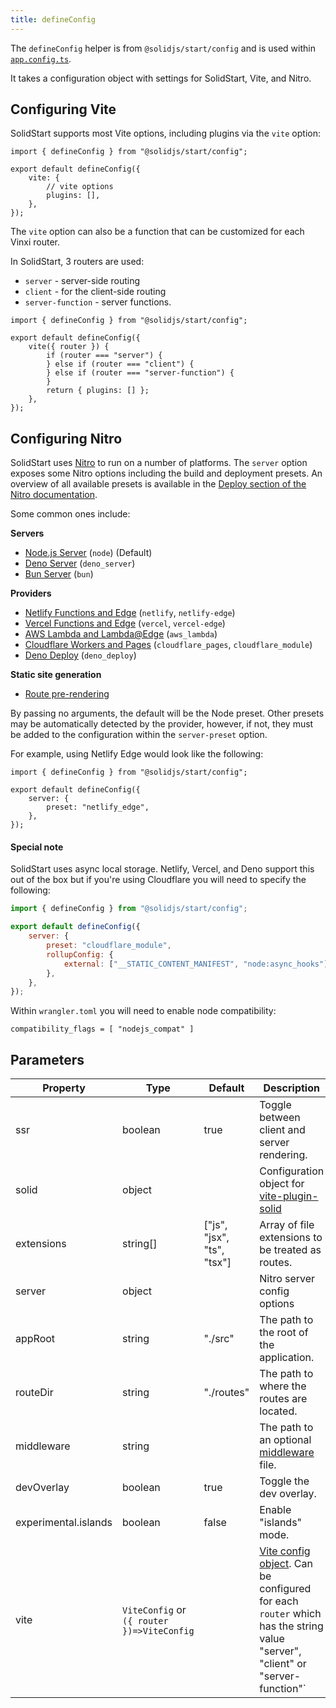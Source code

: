 ```yaml
---
title: defineConfig
---
```


The `defineConfig` helper is from `@solidjs/start/config` and is used within [`app.config.ts`](/solid-start/reference/entrypoints/app-config).

It takes a configuration object with settings for SolidStart, Vite, and Nitro.

## Configuring Vite

SolidStart supports most Vite options, including plugins via the `vite` option:

```tsx
import { defineConfig } from "@solidjs/start/config";

export default defineConfig({
	vite: {
		// vite options
		plugins: [],
	},
});
```

The `vite` option can also be a function that can be customized for each Vinxi router. 

In SolidStart, 3 routers are used:
- `server` - server-side routing
- `client` -  for the client-side routing
- `server-function` - server functions.

```tsx
import { defineConfig } from "@solidjs/start/config";

export default defineConfig({
	vite({ router }) {
		if (router === "server") {
		} else if (router === "client") {
		} else if (router === "server-function") {
		}
		return { plugins: [] };
	},
});
```

## Configuring Nitro

SolidStart uses [Nitro](https://nitro.unjs.io/) to run on a number of platforms. 
The `server` option exposes some Nitro options including the build and deployment presets. 
An overview of all available presets is available in the [Deploy section of the Nitro documentation](https://nitro.unjs.io/deploy).

 Some common ones include:

**Servers**

- [Node.js Server](https://nitro.unjs.io/deploy/runtimes/node#handler-advanced) (`node`) (Default)
- [Deno Server](https://nitro.unjs.io/deploy/runtimes/deno) (`deno_server`)
- [Bun Server](https://nitro.build/deploy/runtimes/bun) (`bun`)

**Providers**

- [Netlify Functions and Edge](https://nitro.unjs.io/deploy/providers/netlify) (`netlify`, `netlify-edge`)
- [Vercel Functions and Edge](https://nitro.unjs.io/deploy/providers/vercel) (`vercel`, `vercel-edge`)
- [AWS Lambda and Lambda@Edge](https://nitro.unjs.io/deploy/providers/aws) (`aws_lambda`)
- [Cloudflare Workers and Pages](https://nitro.unjs.io/deploy/providers/cloudflare) (`cloudflare_pages`, `cloudflare_module`)
- [Deno Deploy](https://nitro.unjs.io/deploy/providers/deno-deploy) (`deno_deploy`)

**Static site generation**

- [Route pre-rendering](/solid-start/building-your-application/route-prerendering)

By passing no arguments, the default will be the Node preset.
Other presets may be automatically detected by the provider, however, if not, they must be added to the configuration within the `server-preset` option.

For example, using Netlify Edge would look like the following:

```tsx
import { defineConfig } from "@solidjs/start/config";

export default defineConfig({
	server: {
		preset: "netlify_edge",
	},
});
```

#### Special note

SolidStart uses async local storage. 
Netlify, Vercel, and Deno support this out of the box but if you're using Cloudflare you will need to specify the following:

```js
import { defineConfig } from "@solidjs/start/config";

export default defineConfig({
	server: {
		preset: "cloudflare_module",
		rollupConfig: {
			external: ["__STATIC_CONTENT_MANIFEST", "node:async_hooks"],
		},
	},
});
```

Within `wrangler.toml` you will need to enable node compatibility:


```
compatibility_flags = [ "nodejs_compat" ]
```

## Parameters

| Property             | Type                                       | Default                    | Description                                                                                                                                                                  |
| -------------------- | ------------------------------------------ | -------------------------- | ---------------------------------------------------------------------------------------------------------------------------------------------------------------------------- |
| ssr                  | boolean                                    | true                       | Toggle between client and server rendering.                                                                                                                                  |
| solid                | object                                     |                            | Configuration object for [vite-plugin-solid](https://github.com/solidjs/vite-plugin-solid)                                                                                   |
| extensions           | string[]                                   | ["js", "jsx", "ts", "tsx"] | Array of file extensions to be treated as routes.                                                                                                                            |
| server               | object                                     |                            | Nitro server config options                                                                                                                                                  |
| appRoot              | string                                     | "./src"                    | The path to the root of the application.                                                                                                                                     |
| routeDir             | string                                     | "./routes"                 | The path to where the routes are located.                                                                                                                                    |
| middleware           | string                                     |                            | The path to an optional [middleware](/solid-start/advanced/middleware) file.                                                                                                 |
| devOverlay           | boolean                                    | true                       | Toggle the dev overlay.                                                                                                                                                      |
| experimental.islands | boolean                                    | false                      | Enable "islands" mode.                                                                                                                                                       |
| vite                 | `ViteConfig` or `({ router })=>ViteConfig` |                            | [Vite config object](https://vitejs.dev/config/shared-options.html). Can be configured for each `router` which has the string value "server", "client" or "server-function"` |
